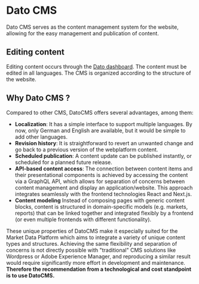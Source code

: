 
<Meta title="Overview / Dato CMS" />

# Dato CMS

Dato CMS serves as the content management system for the website, allowing for the easy management and publication of content.

## Editing content

Editing content occurs through the [Dato dashboard](https://datocms.com). The content must be edited in all languages. The CMS is organized according to the structure of the website.

## Why Dato CMS ?

Compared to other CMS, DatoCMS offers several advantages, among them:

- **Localization**: It has a simple interface to support multiple languages. By now, only German and English are available, but it would be simple to add other languages.
- **Revision history**: It is straightforward to revert an unwanted change and go back to a previous version of the webplatform content.
- **Scheduled publication**: A content update can be published instantly, or scheduled for a planned future release.
- **API-based content access**: The connection between content items and their presentational components is achieved by accessing the content via a GraphQL API, which allows for separation of concerns between content management and display an application/website. This approach integrates seamlessly with the frontend technologies React and Next.js.
- **Content modeling** Instead of composing pages with generic content blocks, content is structured in domain-specific models (e.g. markets, reports) that can be linked together and integrated flexibly by a frontend (or even multiple frontends with different functionality).

These unique properties of DatoCMS make it especially suited for the Market Data Platform which aims to integrate a variety of unique content types and structures. Achieving the same flexibility and separation of concerns is not directly possible with "traditional" CMS solutions like Wordpress or Adobe Experience Manager, and reproducing a similar result would require significantly more effort in development and maintenance. **Therefore the recommendation from a technological and cost standpoint is to use DatoCMS.**
